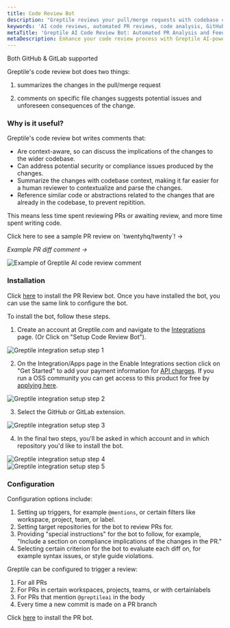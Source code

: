 ```yaml
---
title: Code Review Bot
description: "Greptile reviews your pull/merge requests with codebase context-aware comments"
keywords: 'AI code reviews, automated PR reviews, code analysis, GitHub integration, GitLab integration, codebase context'
metaTitle: 'Greptile AI Code Review Bot: Automated PR Analysis and Feedback'
metaDescription: Enhance your code review process with Greptile AI-powered bot. Get context-aware comments and codebase-specific feedback on your pull requests.'
---
```


<Note>Both GitHub & GitLab supported</Note>

Greptile's code review bot does two things:

1. summarizes the changes in the pull/merge request

2. comments on specific file changes suggests potential issues and unforeseen consequences of the change.

### Why is it useful?

Greptile's code review bot writes comments that:

- Are context-aware, so can discuss the implications of the changes to the wider codebase.
- Can address potential security or compliance issues produced by the changes.
- Summarize the changes with codebase context, making it far easier for a human reviewer to contextualize and parse the changes.
- Reference similar code or abstractions related to the changes that are already in the codebase, to prevent repitition.

This means less time spent reviewing PRs or awaiting review, and more time spent writing code.

<Card href="https://github.com/twentyhq/twenty/pull/5718">
  Click here to see a sample PR review on `twentyhq/twenty`! ->
</Card>

_Example PR diff comment ->_

<Frame>
  <img src="/images/cr.png" alt="Example of Greptile AI code review comment" />
</Frame>

### Installation

Click [here](https://app.greptile.com/) to install the PR Review bot. Once you have installed the bot, you can use the same link to configure the bot.

To install the bot, follow these steps.

1. Create an account at Greptile.com and navigate to the [Integrations](https://app.greptile.com/) page. (Or Click on "Setup Code Review Bot").

<Frame>
  <img src="/images/bt-bot-setup-1.png" alt="Greptile integration setup step 1" />
</Frame>

2. On the Integration/Apps page in the Enable Integrations section click on "Get Started" to add your payment information for [API charges](https://www.greptile.com/pricing). If you run a OSS community you can get access to this product for free by [applying here](https://forms.gle/1a1gwUCEkLozZGQWA).

<Frame>
  <img src="/images/bt-bot-setup-2.png" alt="Greptile integration setup step 2" />
</Frame>

3. Select the GitHub or GitLab extension.

<Frame>
  <img src="/images/bt-bot-setup-3.png" alt="Greptile integration setup step 3" />
</Frame>

4. In the final two steps, you'll be asked in which account and in which repository you'd like to install the bot.

<Frame>
  <img src="/images/bt-bot-setup-4.png" alt="Greptile integration setup step 4" />
</Frame>

<br />

<Frame>
  <img src="/images/bt-bot-setup-5.png" alt="Greptile integration setup step 5" />
</Frame>

### Configuration

Configuration options include:

1. Setting up triggers, for example `@mentions`, or certain filters like workspace, project, team, or label.
2. Setting target repositories for the bot to review PRs for.
3. Providing "special instructions" for the bot to follow, for example, "Include a section on compliance implications of the changes in the PR."
4. Selecting certain criterion for the bot to evaluate each diff on, for example syntax issues, or style guide violations.

Greptile can be configured to trigger a review:

1. For all PRs
2. For PRs in certain workspaces, projects, teams, or with certainlabels
3. For PRs that mention `@greptileai` in the body
4. Every time a new commit is made on a PR branch

Click [here](https://app.greptile.com/) to install the PR bot.